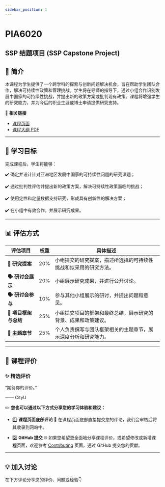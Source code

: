 ```yaml
---
sidebar_position: 1
---
```


# PIA6020
## SSP 结题项目 (SSP Capstone Project)

## **📘 简介**
本课程为学生提供了一个跨学科的探索与创新问题解决机会，旨在帮助学生团队合作，解决可持续性政策和管理挑战。学生将在导师的指导下，通过小组合作识别发展中国家的可持续性挑战，并提出新的政策方案或批判现有政策。课程将增强学生的研究能力，并为今后的职业生涯或博士申请提供研究支持。

🔗 **相关链接**
- [课程页面](https://www.cityu.edu.hk/catalogue/pg/202425/course/PIA6020.htm)
- [课程大纲 PDF](https://www.cityu.edu.hk/catalogue/pg/202425/course/PIA6020.pdf)

---

## **🎯 学习目标**

完成课程后，学生将能够：

✔️ 确定并设计针对亚洲地区发展中国家的可持续性问题的研究课题；

✔️ 通过批判性评估并提出新的政策方案，解决可持续性政策面临的挑战；

✔️ 使用定性和定量数据支持研究，形成具有创新性的解决方案；

✔️ 在小组中有效合作，并展示研究成果。

---

## **📊 评估方式**

| **评估项目**               | **权重** | **具体描述**                                                                                       |
|---------------------------|---------|---------------------------------------------------------------------------------------------------|
| **📄 研究提案**            | 20%     | 小组提交的研究提案，描述所选择的可持续性挑战和拟采用的研究方法。                                     |
| **🗣️ 研讨会展示**         | 20%     | 小组展示研究成果，并进行公开讨论。                                                                  |
| **🗣️ 研讨会参与**         | 10%     | 参与其他小组展示的研讨，并提出问题和意见。                                                          |
| **📄 项目框架与总结**      | 25%     | 小组提交项目的框架和最终总结，展示研究的背景、成果和政策建议。                                       |
| **📄 主题章节**            | 25%     | 个人负责撰写与团队框架相关的主题章节，展示深度分析和研究能力。                                     |

---

## **💬 课程评价**

### ✨ **精选评价**
<div className={commentStyles.commentBox}>
    <p className={commentStyles.commentText}>
        “期待你的评价。”
    </p>
    <p className={commentStyles.commentAuthor}>—— CityU</p>
</div>

✏️ **您也可以通过以下方式分享您的学习体验和建议：**

- 1️⃣ **课程页面底部评论**
💬 在课程页面底部直接提交您的评论，我们会审核后将其收录到网站中。

- 2️⃣ **GitHub 提交**
🌐 如果您希望更全面地分享课程评价，或希望修改或新增课程页面，欢迎参考 [Contributing](/contributing) 页面，通过 GitHub 提交您的贡献。

---

## **💡 加入讨论**

在下方评论分享您的评价、问题或经验👇
<Utterances />